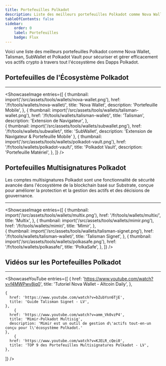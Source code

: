 ```yaml
---
title: Portefeuilles Polkadot
description: Liste des meilleurs portefeuilles Polkadot comme Nova Wallet, Talisman, SubWallet et Polkadot Vault pour sécuriser et gérer vos actifs crypto.
tableOfContents: false
sidebar: 
    order: 0
    label: Portefeuilles
    badge: Flux
---
```



Voici une liste des meilleurs portefeuilles Polkadot comme Nova Wallet, Talisman, SubWallet et Polkadot Vault pour sécuriser et gérer efficacement vos actifs crypto à travers tout l'écosystème des Dapps Polkadot.

## Portefeuilles de l'Écosystème Polkadot
----------------
<ShowcaseImage
  entries={[
        {
      thumbnail: import('/src/assets/tools/wallets/nova-wallet.png'),
      href: '/fr/tools/wallets/nova-wallet/',
      title: 'Nova Wallet',
      description: 'Portefeuille Mobile',
    },
        {
      thumbnail: import('/src/assets/tools/wallets/talisman-wallet.png'),
      href: '/fr/tools/wallets/talisman-wallet/',
      title: 'Talisman',
      description: 'Extension de Navigateur',
      },  
    {
      thumbnail: import('/src/assets/tools/wallets/subwallet.png'),
      href: '/fr/tools/wallets/subwallet/',
      title: 'SubWallet',
      description: 'Extension de Navigateur & Portefeuille Mobile'
      },
              {
      thumbnail: import('/src/assets/tools/wallets/polkadot-vault.png'),
      href: '/fr/tools/wallets/polkadot-vault/',
      title: 'Polkadot Vault',
      description: 'Portefeuille Matériel',
    }, 
  ]}
/>

## Portefeuilles Multisignatures Polkadot
Les comptes multisignatures Polkadot sont une fonctionnalité de sécurité avancée dans l'écosystème de la blockchain basé sur Substrate, conçue pour améliorer la protection et la gestion des actifs et des décisions de gouvernance.

----------------
<ShowcaseImage
  entries={[
        {
      thumbnail: import('/src/assets/tools/wallets/multix.png'),
      href: '/fr/tools/wallets/multix/',
      title: 'Multix',
    },
                     {
      thumbnail: import('/src/assets/tools/wallets/mimir.png'),
      href: '/fr/tools/wallets/mimir/',
      title: 'Mimir',
      },  
    {
      thumbnail: import('/src/assets/tools/wallets/talisman-signet.png'),
      href: '/fr/tools/wallets/talisman-wallet/',
      title: 'Talisman Signet',
      },
              {
      thumbnail: import('/src/assets/tools/wallets/polkasafe.png'),
      href: '/fr/tools/wallets/polkasafe/',
      title: 'PolkaSafe',
    }, 
  ]}
/>

## Vidéos sur les Portefeuilles Polkadot
----------------
<ShowcaseYouTube
  entries={[
    {
      href: 'https://www.youtube.com/watch?v=f4MWPwv8jq0',
      title: 'Tutoriel Nova Wallet - Altcoin Daily',
    },
    
    {
      href: 'https://www.youtube.com/watch?v=bZubYsn6TjE',
      title: 'Guide Talisman Signet - LV',
    },
        {
      href: 'https://www.youtube.com/watch?v=amm_Vk0vzP4',
      title: 'Mimir-Polkadot Multisig',
      description: 'Mimir est un outil de gestion d\'actifs tout-en-un conçu pour l\'écosystème Polkadot.'
    },
        {
      href: 'https://www.youtube.com/watch?v=KJELR_cQei0',
      title: 'TOP 9 des Portefeuilles Multisignatures Polkadot - LV',
    },
    
  ]}
/>  
